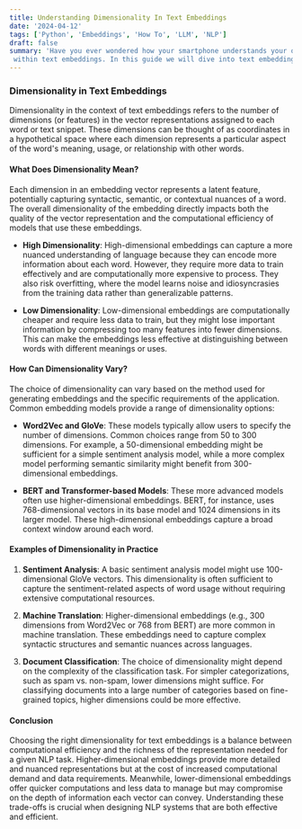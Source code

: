 ```yaml
---
title: Understanding Dimensionality In Text Embeddings
date: '2024-04-12'
tags: ['Python', 'Embeddings', 'How To', 'LLM', 'NLP']
draft: false
summary: 'Have you ever wondered how your smartphone understands your questions or how search engines seem to read your mind? The answer lies 
 within text embeddings. In this guide we will dive into text embeddings and discuss their different use cases.'
---
```



### Dimensionality in Text Embeddings

Dimensionality in the context of text embeddings refers to the number of dimensions (or features) in the vector representations assigned to each word or text snippet. These dimensions can be thought of as coordinates in a hypothetical space where each dimension represents a particular aspect of the word's meaning, usage, or relationship with other words.

#### What Does Dimensionality Mean?

Each dimension in an embedding vector represents a latent feature, potentially capturing syntactic, semantic, or contextual nuances of a word. The overall dimensionality of the embedding directly impacts both the quality of the vector representation and the computational efficiency of models that use these embeddings.

- **High Dimensionality**: High-dimensional embeddings can capture a more nuanced understanding of language because they can encode more information about each word. However, they require more data to train effectively and are computationally more expensive to process. They also risk overfitting, where the model learns noise and idiosyncrasies from the training data rather than generalizable patterns.

- **Low Dimensionality**: Low-dimensional embeddings are computationally cheaper and require less data to train, but they might lose important information by compressing too many features into fewer dimensions. This can make the embeddings less effective at distinguishing between words with different meanings or uses.

#### How Can Dimensionality Vary?

The choice of dimensionality can vary based on the method used for generating embeddings and the specific requirements of the application. Common embedding models provide a range of dimensionality options:

- **Word2Vec and GloVe**: These models typically allow users to specify the number of dimensions. Common choices range from 50 to 300 dimensions. For example, a 50-dimensional embedding might be sufficient for a simple sentiment analysis model, while a more complex model performing semantic similarity might benefit from 300-dimensional embeddings.

- **BERT and Transformer-based Models**: These more advanced models often use higher-dimensional embeddings. BERT, for instance, uses 768-dimensional vectors in its base model and 1024 dimensions in its larger model. These high-dimensional embeddings capture a broad context window around each word.

#### Examples of Dimensionality in Practice

1. **Sentiment Analysis**: A basic sentiment analysis model might use 100-dimensional GloVe vectors. This dimensionality is often sufficient to capture the sentiment-related aspects of word usage without requiring extensive computational resources.

2. **Machine Translation**: Higher-dimensional embeddings (e.g., 300 dimensions from Word2Vec or 768 from BERT) are more common in machine translation. These embeddings need to capture complex syntactic structures and semantic nuances across languages.

3. **Document Classification**: The choice of dimensionality might depend on the complexity of the classification task. For simpler categorizations, such as spam vs. non-spam, lower dimensions might suffice. For classifying documents into a large number of categories based on fine-grained topics, higher dimensions could be more effective.

#### Conclusion

Choosing the right dimensionality for text embeddings is a balance between computational efficiency and the richness of the representation needed for a given NLP task. Higher-dimensional embeddings provide more detailed and nuanced representations but at the cost of increased computational demand and data requirements. Meanwhile, lower-dimensional embeddings offer quicker computations and less data to manage but may compromise on the depth of information each vector can convey. Understanding these trade-offs is crucial when designing NLP systems that are both effective and efficient.
